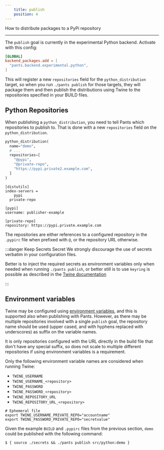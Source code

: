 ```yaml
---
    title: publish
    position: 4
---
```


How to distribute packages to a PyPi repository

---

The `publish` goal is currently in the experimental Python backend. Activate with this config:

```toml title="pants.toml"
[GLOBAL]
backend_packages.add = [
  "pants.backend.experimental.python",
]
```

This will register a new `repositories` field for the `python_distribution` target, so when you run `./pants publish` for those targets, they will package them and then publish the distributions using Twine to the repositories specified in your BUILD files.

## Python Repositories

When publishing a `python_distribution`, you need to tell Pants which repositories to publish to. That is done with a new `repositories` field on the `python_distribution`.

```python tab={"label":"src/python/BUILD"}
python_distribution(
  name="demo",
  # ...
  repositories=[
    "@pypi",
    "@private-repo",
    "https://pypi.private2.example.com",
  ]
)
```

```text tab={"label":".pypirc"}
[distutils]
index-servers =
	pypi
  private-repo

[pypi]
username: publisher-example

[private-repo]
repository: https://pypi.private.example.com
```

The repositories are either references to a configured repository in the `.pypirc` file when prefixed with `@`, or the repository URL otherwise.

:::danger Keep Secrets Secret
We strongly discourage the use of secrets verbatim in your configuration files.

Better is to inject the required secrets as environment variables only when needed when running `./pants publish`, or better still is to use `keyring` is possible as described in the [Twine documentation](https://twine.readthedocs.io/en/latest/#keyring-support)

:::

## Environment variables

Twine may be configured using [environment variables](https://twine.readthedocs.io/en/latest/#environment-variables), and this is supported also when publishing with Pants. However, as there may be multiple repositories involved with a single `publish` goal, the repository name should be used (upper cased, and with hyphens replaced with underscores) as suffix on the variable names.

It is only repositories configured with the URL directly in the build file that don't have any special suffix, so does not scale to multiple different repositories if using environment variables is a requirement.

Only the following environment variable names are considered when running Twine:

- `TWINE_USERNAME`
- `TWINE_USERNAME_<repository>`
- `TWINE_PASSWORD`
- `TWINE_PASSWORD_<repository>`
- `TWINE_REPOSITORY_URL`
- `TWINE_REPOSITORY_URL_<repository>`

```shell title="secrets"
# Ephemeral file
export TWINE_USERNAME_PRIVATE_REPO="accountname"
export TWINE_PASSWORD_PRIVATE_REPO="secretvalue"
```

Given the example `BUILD` and `.pypirc` files from the previous section, `demo` could be published with the following command:

```shell
$ { source ./secrets && ./pants publish src/python:demo }
```
